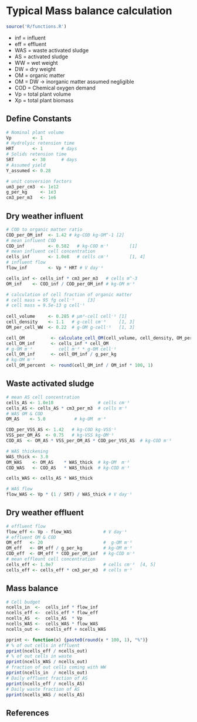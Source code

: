 # Typical Mass balance calculation

```r
source('R/functions.R')
```

  - inf = influent
  - eff = effluent
  - WAS = waste activated sludge
  - AS  = activated sludge
  - WW  = wet weight
  - DW  = dry weight
  - OM  = organic matter
  - OM  = DW  -> inorganic matter assumed negligible
  - COD = Chemical oxygen demand
  - Vp   = total plant volume
  - Xp   = total plant biomass

## Define Constants

```r
# Nominal plant volume
Vp        <- 1 
# Hydrolyic retension time
HRT       <- 1       # days
# Solids retension time
SRT       <- 30      # days
# Assumed yield
Y_assumed <- 0.28

# unit conversion factors
um3_per_cm3  <- 1e12
g_per_kg     <- 1e3
cm3_per_m3   <- 1e6
```

## Dry weather influent

```r
# COD to organic matter ratio
COD_per_OM_inf  <- 1.42 # kg-COD kg-OM^-1 [2]
# mean influent COD
COD_inf         <- 0.582   # kg-COD m⁻³        [1] 
# mean influent cell concentration 
cells_inf       <- 1.0e8   # cells cm⁻³        [1, 4] 
# influent flow
flow_inf        <- Vp * HRT # V day⁻¹

cells_inf <- cells_inf * cm3_per_m3   # cells m^-3 
OM_inf    <- COD_inf / COD_per_OM_inf # kg-OM m⁻³

# calculation of cell fraction of organic matter
# cell mass = 95 fg cell⁻¹     [3]
# cell mass = 9.5e-13 g cell⁻¹
  
cell_volume     <- 0.285 # µm³-cell cell⁻¹ [1] 
cell_density    <- 1.1   # g-cell cm⁻³     [1, 3] 
OM_per_cell_WW  <- 0.22  # g-OM g-cell⁻¹   [1, 3] 

cell_OM          <- calculate_cell_OM(cell_volume, cell_density, OM_per_cell_WW) 
cell_OM_inf      <- cells_inf * cell_OM
# g-OM m⁻³          cell m⁻³ * g-OM cell⁻¹
cell_OM_inf      <- cell_OM_inf / g_per_kg
# kg-OM m⁻³
cell_OM_percent  <- round(cell_OM_inf / OM_inf * 100, 1)
```

## Waste activated sludge

```r
# mean AS cell concentration 
cells_AS <- 1.0e10                 # cells cm⁻³  
cells_AS <- cells_AS * cm3_per_m3  # cells m⁻³ 
# WAS OM & COD
OM_AS    <- 5.0           # kg-OM  m⁻³

COD_per_VSS_AS <- 1.42   # kg-COD kg-VSS⁻¹
VSS_per_OM_AS  <- 0.75   # kg-VSS kg-OM⁻¹
COD_AS  <- OM_AS * VSS_per_OM_AS * COD_per_VSS_AS  # kg-COD m⁻³

# WAS thickening
WAS_thick <- 3.0
OM_WAS    <- OM_AS    * WAS_thick  # kg-OM  m⁻³
COD_WAS   <- COD_AS   * WAS_thick  # kg-COD m⁻³

cells_WAS <- cells_AS * WAS_thick

# WAS flow
flow_WAS <- Vp * (1 / SRT) / WAS_thick # V day⁻¹
```

## Dry weather effluent

```r
# effluent flow
flow_eff <- Vp - flow_WAS            # V day⁻¹
# effluent OM & COD
OM_eff   <- 20                       #  g-OM m⁻³
OM_eff   <- OM_eff / g_per_kg        # kg-OM m⁻³
COD_eff  <- OM_eff * COD_per_OM_inf  # kg-COD m⁻³
# mean effleunt cell concentration 
cells_eff <- 1.0e7                   # cells cm⁻³  [4, 5]
cells_eff <- cells_eff * cm3_per_m3  # cells m⁻³ 
```

## Mass balance

```r
# Cell budget
ncells_in  <-  cells_inf * flow_inf
ncells_eff <-  cells_eff * flow_eff
ncells_AS  <-  cells_AS  * Vp
ncells_WAS <-  cells_WAS * flow_WAS
ncells_out <-  ncells_eff + ncells_WAS

pprint <- function(x) {paste0(round(x * 100, 1), "%")}
# % of out cells in effluent
pprint(ncells_eff / ncells_out)
# % of out cells in waste
pprint(ncells_WAS / ncells_out)
# fraction of out cells coming with WW
pprint(ncells_in  / ncells_out)
# Daily effluent fraction of AS
pprint(ncells_eff / ncells_AS)
# Daily waste fraction of AS
pprint(ncells_WAS / ncells_AS)
```


## References
  [1]: Vollertsen et al. 2001. Comparison of methods for determination of microbial biomass in wastewater
         
  [2]: Henze et al. 2002. 
  
  [3]: Loferer-Krössbacher et al. 1998. Determination of bacterial cell dry mass by transmission electron microscopy and densitometric image analysis.
         
  [4]: Snaidy. 2009. PhD Thesis. Detection and Enumeration of E. coli and Campylobacter in wastewater and treated water by CARD-FISH.
         
  [5]: Morgan-Sagastume 2008
  
  [6]: Frølund 1996